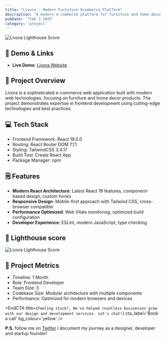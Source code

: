 ```yaml
---
title: "Livora - Modern Furniture Ecommerce Platform"
description: "A modern e-commerce platform for furniture and home decor products."
pubDate: '"Feb 3 2025'
category: 'project'
---
```

![Livora Lighthouse Score](/livora/thumb-livora.png)

## 🔗 Demo & Links
- **Live Demo**: [Livora Website](https://livora.jiwakreator.com)

## 📖 Project Overview
Livora is a sophisticated e-commerce web application built with modern web technologies, focusing on furniture and home decor products. The project demonstrates expertise in frontend development using cutting-edge technologies and best practices.

## 💻 Tech Stack
- Frontend Framework: React 19.0.0
- Routing: React Router DOM 7.1.1
- Styling: TailwindCSS 3.4.17
- Build Tool: Create React App
- Package Manager: npm

## 🗒️ Features
- **Modern React Architecture**: Latest React 19 features, component-based design, custom hooks
- **Responsive Design**: Mobile-first approach with Tailwind CSS, cross-browser compatible
- **Performance Optimized**: Web Vitals monitoring, optimized build configuration
- **Developer Experience**: ESLint, modern JavaScript, type checking

## 💯 Lighthouse score
![Livora Lighthouse Score](/livora/lighthouse.png)

## 📝 Project Metrics
- Timeline: 1 Month
- Role: Frontend Developer
- Team Size: 3
- Codebase Size: Modular architecture with multiple components
- Performance: Optimized for modern browsers and devices


<EndCTA
	title={`Feeling stuck?, We've helped countless businesses grow with our design and development services. Let's chat!`}
	cta_label='Book a call'
	bg_colour='yellow'
/>


**P.S.** follow me on [Twitter](https://x.com/spikeysanju) i document my journey as a designer, developer and startup founder!